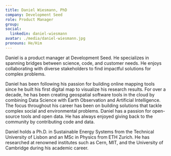 ```yaml
---
title: Daniel Wiesmann, PhD
company: Development Seed
role: Product Manager
group:
social:
  linkedin: daniel-wiesmann
avatar: ./media/daniel-wiesmann.jpg
pronouns: He/Him
---
```

Daniel is a product manager at Development Seed. He specializes in spanning bridges between science, code, and customer needs. He enjoys collaborating with diverse stakeholders to find impactful solutions for complex problems.

Daniel has been following his passion for building online mapping tools since he built his first digital map to visualize his research results. For over a decade, he has been creating geospatial software tools in the cloud by combining Data Science with Earth Observation and Artificial Intelligence. The focus throughout his career has been on building solutions that tackle complex social and environmental problems. Daniel has a passion for open-source tools and open data. He has always enjoyed giving back to the community by contributing code and data.

Daniel holds a Ph.D. in Sustainable Energy Systems from the Technical University of Lisbon and an MSc in Physics from ETH Zurich. He has researched at renowned institutes such as Cern, MIT, and the University of Cambridge during his academic career.